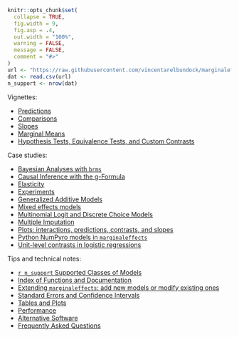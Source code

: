 ```r
knitr::opts_chunk$set(
  collapse = TRUE,
  fig.width = 9,
  fig.asp = .4,
  out.width = "100%",
  warning = FALSE,
  message = FALSE,
  comment = "#>"
)
url <- "https://raw.githubusercontent.com/vincentarelbundock/marginaleffects/main/data-raw/supported_models.csv"
dat <- read.csv(url)
n_support <- nrow(dat)
```

Vignettes:

- [Predictions](https://vincentarelbundock.github.io/marginaleffects/articles/predictions.html) 
- [Comparisons](https://vincentarelbundock.github.io/marginaleffects/articles/contrasts.html) 
- [Slopes](https://vincentarelbundock.github.io/marginaleffects/articles/slopes.html) 
- [Marginal Means](https://vincentarelbundock.github.io/marginaleffects/articles/marginalmeans.html) 
- [Hypothesis Tests, Equivalence Tests, and Custom Contrasts](https://vincentarelbundock.github.io/marginaleffects/articles/hypothesis.html) 

Case studies:

- [Bayesian Analyses with `brms`](https://vincentarelbundock.github.io/marginaleffects/articles/brms.html)
- [Causal Inference with the g-Formula](https://vincentarelbundock.github.io/marginaleffects/articles/gformula.html)
- [Elasticity](https://vincentarelbundock.github.io/marginaleffects/articles/elasticity.html)
- [Experiments](https://vincentarelbundock.github.io/marginaleffects/articles/experiments.html)
- [Generalized Additive Models](https://vincentarelbundock.github.io/marginaleffects/articles/gam.html)
- [Mixed effects models](https://vincentarelbundock.github.io/marginaleffects/articles/lme4.html)
- [Multinomial Logit and Discrete Choice Models](https://vincentarelbundock.github.io/marginaleffects/articles/mlogit.html)
- [Multiple Imputation](https://vincentarelbundock.github.io/marginaleffects/articles/multiple_imputation.html)
- [Plots: interactions, predictions, contrasts, and slopes](https://vincentarelbundock.github.io/marginaleffects/articles/plot.html)
- [Python NumPyro models in `marginaleffects`](https://vincentarelbundock.github.io/marginaleffects/articles/python.html)
- [Unit-level contrasts in logistic regressions](https://vincentarelbundock.github.io/marginaleffects/articles/logistic_contrasts.html)

Tips and technical notes:

- [`r n_support` Supported Classes of Models](https://vincentarelbundock.github.io/marginaleffects/articles/supported_models.html)
- [Index of Functions and Documentation](https://vincentarelbundock.github.io/marginaleffects/reference/index.html)
- [Extending `marginaleffects`: add new models or modify existing ones](https://vincentarelbundock.github.io/marginaleffects/articles/extensions.html)
- [Standard Errors and Confidence Intervals](https://vincentarelbundock.github.io/marginaleffects/articles/sandwich.html)
- [Tables and Plots](https://vincentarelbundock.github.io/marginaleffects/articles/modelsummary.html)
- [Performance](https://vincentarelbundock.github.io/marginaleffects/articles/performance.html)
- [Alternative Software](https://vincentarelbundock.github.io/marginaleffects/articles/alternative_software.html)
- [Frequently Asked Questions](https://vincentarelbundock.github.io/marginaleffects/articles/faq.html)
